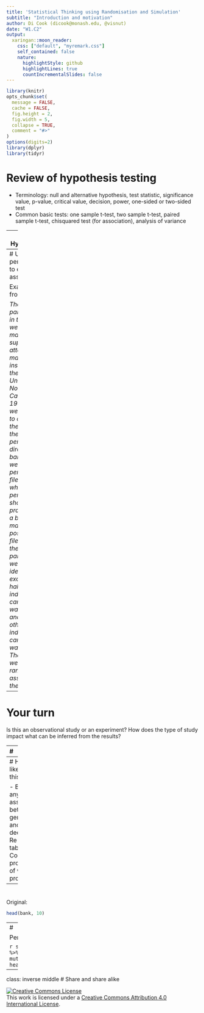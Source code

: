 ```yaml
---
title: 'Statistical Thinking using Randomisation and Simulation'
subtitle: "Introduction and motivation"
author: Di Cook (dicook@monash.edu, @visnut)
date: "W1.C2"
output:
  xaringan::moon_reader:
    css: ["default", "myremark.css"]
    self_contained: false
    nature:
      highlightStyle: github
      highlightLines: true
      countIncrementalSlides: false
---
```


```r
library(knitr)
opts_chunk$set(
  message = FALSE,
  cache = FALSE,
  fig.height = 2,
  fig.width = 5,
  collapse = TRUE,
  comment = "#>"
)
options(digits=2)
library(dplyr)
library(tidyr)
```

# Review of hypothesis testing

- Terminology: null and alternative hypothesis, test statistic, significance value, p-value, critical value, decision, power, one-sided or two-sided test
- Common basic tests: one sample t-test, two sample t-test, paired sample t-test, chisquared test (for association), analysis of variance

---
# Hypotheses

- The two hypotheses need to cover all poosibilities.
- Alternative hypothesis is usually the interesting outcome, sometimes its easier to write this first. It is usually stated as an inequality.
- Null hypothesis is the usually stated as a parameter is `=` to some specified value. It represents a historical value, or a conservative state of business as usual where we would only rule against it if there is overwhelming evidence.

---
# Using permutation to examine association

Example from DBCR: 

*The participants in this study were 48 male bank supervisors attending a management institute at the University of North Carolina in 1972. They were asked to assume the role of the personnel director of a bank and were given a personnel file to judge whether the person should be promoted to a branch manager position. The files given to the participants were identical, except that half of them indicated the candidate was male and the other half indicated the candidate was female. These files were randomly assigned to the subjects.*

---
# Your turn

Is this an observational study or an experiment? How does
the type of study impact what can be inferred from the results?

---
#

```r
bank <- data.frame(gender=c(rep("male", 24), rep("female", 24)), 
                   decision=c(rep("promoted", 21), rep("not promoted", 3), 
                              rep("promoted", 14), rep("not promoted", 10)))
```

```r
bank %>% group_by(gender, decision) %>%
  tally() %>% 
  spread(decision, n)
```

```r
addmargins(table(bank$gender, bank$decision))
prop.table(table(bank$gender, bank$decision), 1)
```

---
# How likely is this?
 
- Break any association between gender and decision
- Re-tabulate
- Compute proportion of women promoted

---
#

Original: 

```r
head(bank, 10)
```

---
#

Permuted decision:

```r
set.seed(4664)
bank.p <- bank %>% mutate(decision=sample(decision))
head(bank.p, 10)
```

---
class: inverse middle 
# Share and share alike

<a rel="license" href="http://creativecommons.org/licenses/by/4.0/"><img alt="Creative Commons License" style="border-width:0" src="https://i.creativecommons.org/l/by/4.0/88x31.png" /></a><br />This work is licensed under a <a rel="license" href="http://creativecommons.org/licenses/by/4.0/">Creative Commons Attribution 4.0 International License</a>.
